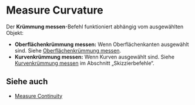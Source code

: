 
# Measure Curvature

<Reference shortcut="" command="Measure Curvature" button=""/>

Der **Krümmung messen**-Befehl funktioniert abhängig vom ausgewählten Objekt:

- **Oberflächenkrümmung messen:** Wenn Oberflächenkanten ausgewählt sind. Siehe [Oberflächenkrümmung messen](/solid/measure-surface-curvature).
- **Kurvenkrümmung messen:** Wenn Kurven ausgewählt sind. Siehe [Kurvenkrümmung messen](/sketch/measure-curve-curvature) im Abschnitt „Skizzierbefehle“.

## Siehe auch

- [Measure Continuity](/solid/measure-continuity)